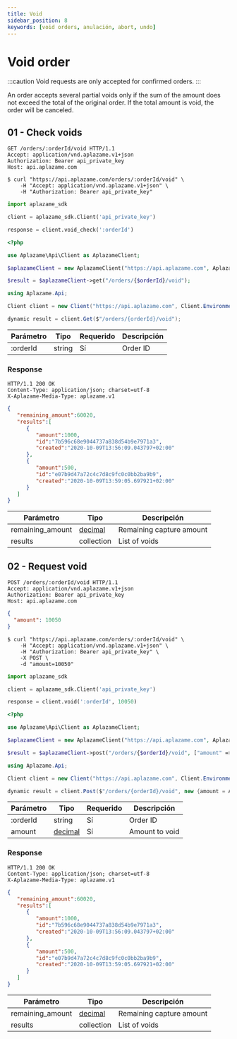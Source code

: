 ```yaml
---
title: Void
sidebar_position: 8
keywords: [void orders, anulación, abort, undo]
---
```


# Void order

:::caution
Void requests are only accepted for confirmed orders.
:::

An order accepts several partial voids only if the sum of the amount does not exceed the total of the original order. If the total amount is void, the order will be canceled.

## 01 - Check voids

<Tabs>
  <TabItem value="http" label="http">

```http
GET /orders/:orderId/void HTTP/1.1
Accept: application/vnd.aplazame.v1+json
Authorization: Bearer api_private_key
Host: api.aplazame.com
```
  </TabItem>
  <TabItem value="shell" label="shell">

```shell
$ curl "https://api.aplazame.com/orders/:orderId/void" \
    -H "Accept: application/vnd.aplazame.v1+json" \
    -H "Authorization: Bearer api_private_key"
```
  </TabItem>
  <TabItem value="python" label="python">

```python
import aplazame_sdk

client = aplazame_sdk.Client('api_private_key')

response = client.void_check(':orderId')
```
  </TabItem>
  <TabItem value="php" label="php">

```php
<?php

use Aplazame\Api\Client as AplazameClient;

$aplazameClient = new AplazameClient("https://api.aplazame.com", AplazameClient::ENVIRONMENT_PRODUCTION, " api_private_key");

$result = $aplazameClient->get("/orders/{$orderId}/void");
```
  </TabItem>
  <TabItem value="c" label="C#">

```csharp
using Aplazame.Api;

Client client = new Client("https://api.aplazame.com", Client.EnvironmentProduction, " api_private_key");

dynamic result = client.Get($"/orders/{orderId}/void");
```
  </TabItem>
</Tabs>

|<t id="table.parameter">Parámetro</t> | <t id="table.type">Tipo</t> | <t id="table.required">Requerido</t> | <t id="table.description">Descripción</t>|
|---------|---------|---------|---------|
:orderId | string | <t id="docs.yes">Sí</t> | Order ID

### Response

```http
HTTP/1.1 200 OK
Content-Type: application/json; charset=utf-8
X-Aplazame-Media-Type: aplazame.v1
```
```json
{
   "remaining_amount":60020,
   "results":[
      {
         "amount":1000,
         "id":"7b596c68e9044737a838d54b9e7971a3",
         "created":"2020-10-09T13:56:09.043797+02:00"
      },
      {
         "amount":500,
         "id":"e07b9d47a72c4c7d8c9fc0c0bb2ba9b9",
         "created":"2020-10-09T13:59:05.697921+02:00"
      }
   ]
}
```

|<t id="table.parameter">Parámetro</t> | <t id="table.type">Tipo</t> | <t id="table.description">Descripción</t>|
|---------|---------|---------|
remaining_amount | [decimal](../api-reference#decimals) | Remaining capture amount
results | collection | List of voids

## 02 - Request void

<Tabs>
  <TabItem value="http" label="http">

```http
POST /orders/:orderId/void HTTP/1.1
Accept: application/vnd.aplazame.v1+json
Authorization: Bearer api_private_key
Host: api.aplazame.com
```
```json
{
  "amount": 10050
}
```
  </TabItem>
  <TabItem value="shell" label="shell">

```shell
$ curl "https://api.aplazame.com/orders/:orderId/void" \
    -H "Accept: application/vnd.aplazame.v1+json" \
    -H "Authorization: Bearer api_private_key" \
    -X POST \
    -d "amount=10050"
```
  </TabItem>
  <TabItem value="python" label="python">

```python
import aplazame_sdk

client = aplazame_sdk.Client('api_private_key')

response = client.void(':orderId', 10050)
```
  </TabItem>
  <TabItem value="php" label="php">

```php
<?php

use Aplazame\Api\Client as AplazameClient;

$aplazameClient = new AplazameClient("https://api.aplazame.com", AplazameClient::ENVIRONMENT_PRODUCTION, " api_private_key");

$result = $aplazameClient->post("/orders/{$orderId}/void", ["amount" => Aplazame\Serializer\Decimal::fromFloat(100.50)->value]);
```
  </TabItem>
  <TabItem value="c" label="C#">

```csharp
using Aplazame.Api;

Client client = new Client("https://api.aplazame.com", Client.EnvironmentProduction, " api_private_key");

dynamic result = client.Post($"/orders/{orderId}/void", new {amount = Aplazame.Serializer.DecimalType.FromDouble(100.50)});
```
  </TabItem>
</Tabs>

|<t id="table.parameter">Parámetro</t> | <t id="table.type">Tipo</t> | <t id="table.required">Requerido</t> | <t id="table.description">Descripción</t>|
|---------|---------|---------|---------|
:orderId | string | <t id="docs.yes">Sí</t> | Order ID
amount | [decimal](../api-reference#decimals) | <t id="docs.yes">Sí</t> | Amount to void

### Response

```http
HTTP/1.1 200 OK
Content-Type: application/json; charset=utf-8
X-Aplazame-Media-Type: aplazame.v1
```
```json
{
   "remaining_amount":60020,
   "results":[
      {
         "amount":1000,
         "id":"7b596c68e9044737a838d54b9e7971a3",
         "created":"2020-10-09T13:56:09.043797+02:00"
      },
      {
         "amount":500,
         "id":"e07b9d47a72c4c7d8c9fc0c0bb2ba9b9",
         "created":"2020-10-09T13:59:05.697921+02:00"
      }
   ]
}
```

|<t id="table.parameter">Parámetro</t> | <t id="table.type">Tipo</t> | <t id="table.description">Descripción</t>|
|---------|---------|---------|
remaining_amount | [decimal](../api-reference#decimals) | Remaining capture amount
results | collection | List of voids
